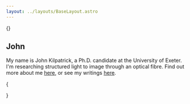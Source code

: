 ```yaml
---
layout: ../layouts/BaseLayout.astro
---
```



{<Hero/>}

## John

My name is John Kilpatrick, a Ph.D. candidate at the University of Exeter.
I'm researching structured light to image through an optical fibre.
Find out more about me [here](/about), or see my writings [here](/blog).


{<Footer/>}
